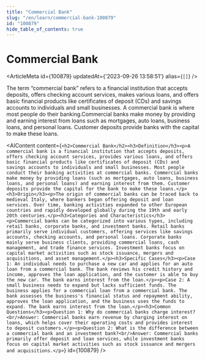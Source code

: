 ```yaml
---
title: "Commercial Bank"
slug: "/en/learn/commercial-bank-100879"
id: "100879"
hide_table_of_contents: true
---
```



# Commercial Bank

<ArticleMeta id={100879} updatedAt={'2023-09-26 13:58:51'} alias={`[]`} />
<div className='border-solid border-b border-t-0 my-4 border-[var(--ifm-color-gray-300)]' />

The term “commercial bank” refers to a financial institution that accepts deposits, offers checking account services, makes various loans, and offers basic financial products like certificates of deposit (CDs) and savings accounts to individuals and small businesses. A commercial bank is where most people do their banking.Commercial banks make money by providing and earning interest from loans such as mortgages, auto loans, business loans, and personal loans. Customer deposits provide banks with the capital to make these loans.

<AIContent content={`<h2>Commercial Bank</h2><h3>Definition</h3><p>A commercial bank is a financial institution that accepts deposits, offers checking account services, provides various loans, and offers basic financial products like certificates of deposit (CDs) and savings accounts to individuals and small businesses. Most people conduct their banking activities at commercial banks. Commercial banks make money by providing loans (such as mortgages, auto loans, business loans, and personal loans) and earning interest from them. Customer deposits provide the capital for the bank to make these loans.</p><h3>Origin</h3><p>The origin of commercial banks can be traced back to medieval Italy, where bankers began offering deposit and loan services. Over time, banking activities expanded to other European countries and rapidly developed globally during the 19th and early 20th centuries.</p><h3>Categories and Characteristics</h3><p>Commercial banks can be categorized into various types, including retail banks, corporate banks, and investment banks. Retail banks primarily serve individual customers, offering services like savings accounts, checking accounts, and personal loans. Corporate banks mainly serve business clients, providing commercial loans, cash management, and trade finance services. Investment banks focus on capital market activities such as stock issuance, mergers and acquisitions, and asset management.</p><h3>Specific Cases</h3><p>Case 1: An individual needs to purchase a new car and applies for an auto loan from a commercial bank. The bank reviews his credit history and income, approves the loan application, and the customer is able to buy the new car. The bank earns interest from the loan.</p><p>Case 2: A small business needs to expand but lacks sufficient funds. The business applies for a commercial loan from a commercial bank. The bank assesses the business's financial status and repayment ability, approves the loan application, and the business uses the funds to expand. The bank earns interest from the loan.</p><h3>Common Questions</h3><p>Question 1: Why do commercial banks charge interest?<br/>Answer: Commercial banks earn revenue by charging interest on loans, which helps cover their operating costs and provides interest to deposit customers.</p><p>Question 2: What is the difference between a commercial bank and an investment bank?<br/>Answer: Commercial banks primarily offer deposit and loan services, while investment banks focus on capital market activities such as stock issuance and mergers and acquisitions.</p>`} id={100879} />

